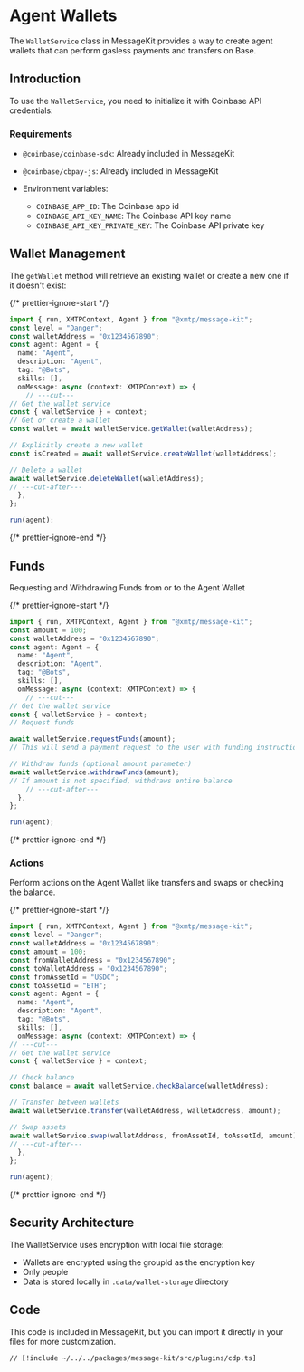# Agent Wallets

The `WalletService` class in MessageKit provides a way to create agent wallets that can perform gasless payments and transfers on Base.

## Introduction

To use the `WalletService`, you need to initialize it with Coinbase API credentials:

### Requirements

- `@coinbase/coinbase-sdk`: Already included in MessageKit
- `@coinbase/cbpay-js`: Already included in MessageKit

- Environment variables:
  - `COINBASE_APP_ID`: The Coinbase app id
  - `COINBASE_API_KEY_NAME`: The Coinbase API key name
  - `COINBASE_API_KEY_PRIVATE_KEY`: The Coinbase API private key

## Wallet Management

The `getWallet` method will retrieve an existing wallet or create a new one if it doesn't exist:

{/* prettier-ignore-start */}
```ts twoslash
import { run, XMTPContext, Agent } from "@xmtp/message-kit";
const level = "Danger";
const walletAddress = "0x1234567890";
const agent: Agent = {
  name: "Agent",
  description: "Agent",
  tag: "@Bots",
  skills: [],
  onMessage: async (context: XMTPContext) => {
    // ---cut---
// Get the wallet service
const { walletService } = context;
// Get or create a wallet
const wallet = await walletService.getWallet(walletAddress);

// Explicitly create a new wallet
const isCreated = await walletService.createWallet(walletAddress);

// Delete a wallet
await walletService.deleteWallet(walletAddress);
// ---cut-after---
  },
};

run(agent);
```
{/* prettier-ignore-end */}

## Funds

Requesting and Withdrawing Funds from or to the Agent Wallet

{/* prettier-ignore-start */}
```ts twoslash
import { run, XMTPContext, Agent } from "@xmtp/message-kit";
const amount = 100;
const walletAddress = "0x1234567890";
const agent: Agent = {
  name: "Agent",
  description: "Agent",
  tag: "@Bots",
  skills: [],
  onMessage: async (context: XMTPContext) => {
    // ---cut---
// Get the wallet service
const { walletService } = context;
// Request funds

await walletService.requestFunds(amount);
// This will send a payment request to the user with funding instructions

// Withdraw funds (optional amount parameter)
await walletService.withdrawFunds(amount);
// If amount is not specified, withdraws entire balance
    // ---cut-after---
  },
};

run(agent);
```
{/* prettier-ignore-end */}

### Actions

Perform actions on the Agent Wallet like transfers and swaps or checking the balance.

{/* prettier-ignore-start */}
```ts twoslash
import { run, XMTPContext, Agent } from "@xmtp/message-kit";
const level = "Danger";
const walletAddress = "0x1234567890";
const amount = 100;
const fromWalletAddress = "0x1234567890";
const toWalletAddress = "0x1234567890";
const fromAssetId = "USDC";
const toAssetId = "ETH";
const agent: Agent = {
  name: "Agent",
  description: "Agent",
  tag: "@Bots",
  skills: [],
  onMessage: async (context: XMTPContext) => {
// ---cut---
// Get the wallet service
const { walletService } = context;

// Check balance
const balance = await walletService.checkBalance(walletAddress);

// Transfer between wallets
await walletService.transfer(walletAddress, walletAddress, amount);

// Swap assets
await walletService.swap(walletAddress, fromAssetId, toAssetId, amount);
// ---cut-after---
  },
};

run(agent);
```
{/* prettier-ignore-end */}

## Security Architecture

The WalletService uses encryption with local file storage:

- Wallets are encrypted using the groupId as the encryption key
- Only people
- Data is stored locally in `.data/wallet-storage` directory

## Code

This code is included in MessageKit, but you can import it directly in your files for more customization.

```tsx [src/plugins/cdp.ts]
// [!include ~/../../packages/message-kit/src/plugins/cdp.ts]
```
